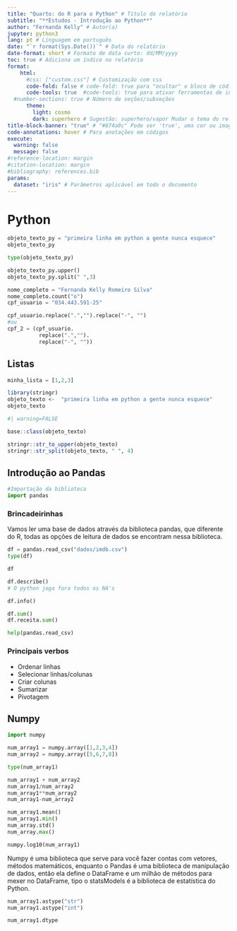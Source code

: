 ```yaml
---
title: "Quarto: do R para o Python" # Título do relatório
subtitle: "**Estudos - Introdução ao Python**"
author: "Fernanda Kelly" # Autor(a)
jupyter: python3
lang: pt # Linguagem em português
date: "`r format(Sys.Date())`" # Data do relatório
date-format: short # Formato de data curto: dd/MM/yyyy 
toc: true # Adiciona um índice no relatório
format: 
    html: 
      #css: ["custom.css"] # Customização com css
      code-fold: false # code-fold: true para "ocultar" o bloco de códigos
      code-tools: true  #code-tools: true para ativar ferramentas de interação com os códigos
  #number-sections: true # Número de seções/subseções
      theme: 
        light: cosmo
        dark: superhero # Sugestão: superhero/vapor Mudar o tema do relatório aqui
title-block-banner: "true" # "#874a9c" Pode ser 'true', uma cor ou imagem
code-annotations: hover # Para anotações em códigos
execute:
  warning: false
  message: false
#reference-location: margin
#citation-location: margin
#bibliography: references.bib
params:
  dataset: "iris" # Parâmetros aplicável em todo o documento
---
```


# Python

```python
objeto_texto_py = "primeira linha em python a gente nunca esquece"
objeto_texto_py
```

```python
type(objeto_texto_py)
```

```python
objeto_texto_py.upper()
objeto_texto_py.split(" ",3)
```

```python
nome_completo = "Fernanda Kelly Romeiro Silva"
nome_completo.count("o")
cpf_usuario = "034.443.591-25"

cpf_usuario.replace(".","").replace("-", "")
#ou
cpf_2 = (cpf_usuario.
          replace(".","").
          replace("-", ""))
```

## Listas

```python
minha_lista = [1,2,3]
```

```r
library(stringr)
objeto_texto <-  "primeira linha em python a gente nunca esquece"
objeto_texto
```

```r
#| warning=FALSE

base::class(objeto_texto)
```

```r
stringr::str_to_upper(objeto_texto)
stringr::str_split(objeto_texto, " ", 4)
```

## Introdução ao Pandas

```python
#Importação da biblioteca
import pandas
```

### Brincadeirinhas

Vamos ler uma base de dados através da biblioteca pandas, que diferente do R, todas as opções de leitura de dados se encontram nessa biblioteca.

```python
df = pandas.read_csv("dados/imdb.csv")
type(df)
```

```python
df
```

```python
df.describe()
# O python joga fora todos os NA's
```

```python
df.info()
```

```python
df.sum()
df.receita.sum()
```

```python
help(pandas.read_csv)
```

### Principais verbos

-   Ordenar linhas
-   Selecionar linhas/colunas
-   Criar colunas
-   Sumarizar
-   Pivotagem

## Numpy

```python
import numpy
```

```python
num_array1 = numpy.array([1,2,3,4])
num_array2 = numpy.array([5,6,7,8])
```

```python
type(num_array1)
```

```python
num_array1 + num_array2
num_array1/num_array2
num_array1**num_array2
num_array1-num_array2
```

```python
num_array1.mean()
num_array1.min()
num_array.std()
num_array.max()
```

```python
numpy.log10(num_array1)
```

Numpy é uma biblioteca que serve para você fazer contas com vetores, métodos matemáticos, enquanto o Pandas é uma biblioteca de manipulação de dados, então ela define o DataFrame e um milhão de métodos para mexer no DataFrame, tipo o statsModels é a biblioteca de estatística do Python.

```python
num_array1.astype("str")
num_array1.astype("int")
```

```python
num_array1.dtype
```